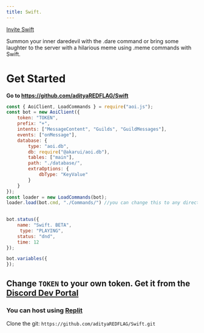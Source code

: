 ```yaml
---
title: Swift.
---
```

[Invite Swift](https://discord.com/api/oauth2/authorize?client_id=1143577502103650415&permissions=2048&scope=bot)

Summon your inner daredevil with the .dare command or bring some laughter to the server with a hilarious meme using .meme commands with Swift.

# Get Started
**Go to https://github.com/adityaREDFLAG/Swift**

```js
const { AoiClient, LoadCommands } = require("aoi.js");
const bot = new AoiClient({
    token: "TOKEN",
    prefix: "+",
    intents: ["MessageContent", "Guilds", "GuildMessages"],
    events: ["onMessage"],
    database: {
        type: "aoi.db",
        db: require("@akarui/aoi.db"),
        tables: ["main"],
        path: "./database/",
        extraOptions: {
            dbType: "KeyValue"
        }
    }
});
const loader = new LoadCommands(bot);
loader.load(bot.cmd, "./Commands/") //you can change this to any directory you want

 
bot.status({
    name: "Swift. BETA",
     type: "PLAYING",
    status: "dnd",
    time: 12
});

bot.variables({
});
```

## Change `TOKEN` to your own token. Get it from the [Discord Dev Portal](https://discord.com/developers/docs)
### You can host using [Replit](https://replit.com/) 
Clone the git: `https://github.com/adityaREDFLAG/Swift.git`



